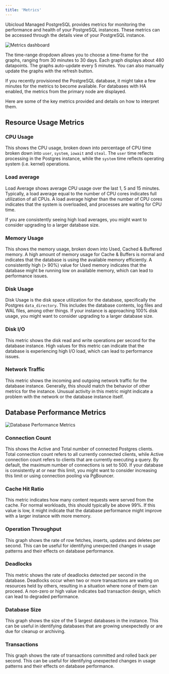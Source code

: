 ```yaml
---
title: 'Metrics'
---
```


Ubicloud Managed PostgreSQL provides metrics for monitoring the performance and
health of your PostgreSQL instances. These metrics can be accessed through the
details view of your PostgreSQL instance.

![Metrics dashboard](/managed-postgresql/metrics-1-screenshot.png)

The time-range dropdown allows you to choose a time-frame for the graphs,
ranging from 30 minutes to 30 days. Each graph displays about 480 datapoints.
The graphs auto-update every 5 minutes. You can also manually update the graphs
with the refresh button.

If you recently provisioned the PostgreSQL database, it might take a few minutes
for the metrics to become available. For databases with HA enabled, the metrics
from the primary node are displayed.

Here are some of the key metrics provided and details on how to interpret them.

## Resource Usage Metrics

### CPU Usage

This shows the CPU usage, broken down into percentage of CPU time
broken down into `user`, `system`, `iowait` and `steal`. The `user` time
reflects processing in the Postgres instance, while the `system` time reflects
operating system (i.e.  kernel) operations.

### Load average

Load Average shows average CPU usage over the last 1, 5 and 15 minutes.
Typically, a load average equal to the number of CPU cores indicates full
utilization of all CPUs. A load average higher than the number of CPU cores
indicates that the system is overloaded, and processes are waiting for CPU time.

If you are consistently seeing high load averages, you might want to consider
upgrading to a larger database size.

### Memory Usage

This shows the memory usage, broken down into Used, Cached & Buffered memory. A
high amount of memory usage for Cache & Buffers is normal and indicates that the
database is using the available memory efficiently. A consistently high (> 90%)
value for Used memory indicates that the database might be running low on
available memory, which can lead to performance issues.

### Disk Usage

Disk Usage is the disk space utilization for the database, specifically the
Postgres `data_directory`. This includes the database contents, log files and
WAL files, among other things. If your instance is approaching 100% disk usage,
you might want to consider upgrading to a larger database size.

### Disk I/O

This metric shows the disk read and write operations per second for the database
instance. High values for this metric can indicate that the database is
experiencing high I/O load, which can lead to performance issues.

### Network Traffic

This metric shows the incoming and outgoing network traffic for the database
instance. Generally, this should match the behavior of other metrics for the
instance. Unusual activity in this metric might indicate a problem with the
network or the database instance itself.

## Database Performance Metrics

![Database Performance Metrics](/managed-postgresql/metrics-2-screenshot.png)

### Connection Count

This shows the Active and Total number of connected Postgres clients. Total
connection count refers to all currently connected clients, while Active
connection count refers to clients that are currently executing a query. By
default, the maximum number of connections is set to 500. If your database is
consistently at or near this limit, you might want to consider increasing this
limit or using connection pooling via PgBouncer.

### Cache Hit Ratio

This metric indicates how many content requests were served from the cache. For
normal workloads, this should typically be above 99%. If this value is low, it
might indicate that the database performance might improve with a larger
instance with more memory.

### Operation Throughput

This graph shows the rate of row fetches, inserts, updates and deletes per
second. This can be useful for identifying unexpected changes in usage patterns
and their effects on database performance.

### Deadlocks

This metric shows the rate of deadlocks detected per second in the database.
Deadlocks occur when two or more transactions are waiting on resources held by
others, resulting in a situation where none of them can proceed. A non-zero or
high value indicates bad transaction design, which can lead to degraded
performance.

### Database Size

This graph shows the size of the 5 largest databases in the instance. This can
be useful in identifying databases that are growing unexpectedly or are due for
cleanup or archiving.

### Transactions

This graph shows the rate of transactions committed and rolled back per second.
This can be useful for identifying unexpected changes in usage patterns and
their effects on database performance.